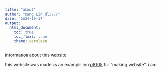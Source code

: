 ```yaml
---
title: "about"
author: "Dang Lin dl3757"
date: "2024-10-17"
output: 
  html_document:
    toc: true
    toc_float: true
    theme: cerulean
---
```


information about this website

this website was made as an example inn [p8105](https://8105.com) for "making website". i am 